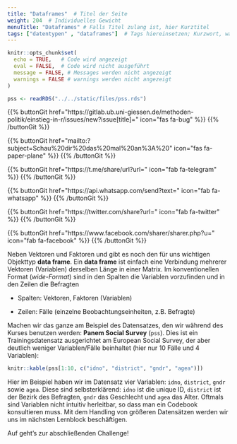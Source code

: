```yaml
---
title: "Dataframes"  # Titel der Seite
weight: 204  # Individuelles Gewicht 
menuTitle: "Dataframes" # Falls Titel zulang ist, hier Kurztitel
tags: ["datentypen" , "dataframes"]  # Tags hiereinsetzen; Kurzwort, was auf der Seite passsiert
---
```


```r
knitr::opts_chunk$set(
  echo = TRUE,   # Code wird angezeigt
  eval = FALSE,  # Code wird nicht ausgeführt
  message = FALSE, # Messages werden nicht angezeigt
  warnings = FALSE # warnings werden nicht angezeigt
)

pss <- readRDS("../../static/files/pss.rds")
```

{{% buttonGit href=\"https\:\/\/gitlab.ub.uni-giessen.de\/methoden-politik\/einstieg-in-r\/issues\/new?issue[title]=\" icon=\"fas fa-bug\" %}} {{% /buttonGit %}} 

{{% buttonGit href=\"mailto\:?subject=Schau\%20dir\%20das\%20mal\%20an\%3A\%20\" icon=\"fas fa-paper-plane\" %}} {{% /buttonGit %}}

{{% buttonGit href=\"https\:\/\/t.me\/share\/url?url=\" icon=\"fab fa-telegram\" %}} {{% /buttonGit %}}

{{% buttonGit href=\"https\:\/\/api.whatsapp.com\/send?text=\" icon=\"fab fa-whatsapp\" %}} {{% /buttonGit %}}

{{% buttonGit href=\"https\:\/\/twitter.com\/share?url=\" icon=\"fab fa-twitter\" %}} {{% /buttonGit %}}

{{% buttonGit href=\"https\:\/\/www.facebook.com\/sharer\/sharer.php?u=\" icon=\"fab fa-facebook\" %}} {{% /buttonGit %}}

Neben Vektoren und Faktoren und gibt es noch den für uns wichtigen Objekttyp **data frame**. Ein **data frame** ist einfach eine Verbindung mehrerer Vektoren (Variablen) derselben Länge in einer Matrix. Im konventionellen Format (*wide-Format*) sind in den Spalten die Variablen vorzufinden und in den Zeilen die Befragten

- Spalten: Vektoren, Faktoren (Variablen)

- Zeilen: Fälle (einzelne Beobachtungseinheiten, z.B. Befragte)

Machen wir das ganze am Beispiel des Datensatzes, den wir während des Kurses benutzen werden: **Panem Social Survey** (`pss`). Dies ist ein Trainingsdatensatz ausgerichtet am European Social Survey, der aber deutlich weniger Variablen/Fälle beinhaltet (hier nur 10 Fälle und 4 Variablen):
```r
knitr::kable(pss[1:10, c("idno", "district", "gndr", "agea")])
```

Hier im Beispiel haben wir im Datensatz vier Variablen: `idno`, `district`, `gndr` sowie `agea`. Diese sind selbsterklärend: `idno` ist die unique ID, `district` ist der Bezirk des Befragten, `gndr` das Geschlecht und `agea` das Alter. Oftmals sind Variablen nicht intuitiv herleitbar, so dass man ein Codebook konsultieren muss. Mit dem Handling von größeren Datensätzen werden wir uns im nächsten Lernblock beschäftigen. 

Auf geht's zur abschließenden Challenge!